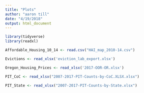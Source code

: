 ```yaml
---
title: "Plots"
author: "aaron till"
date: "4/19/2018"
output: html_document
---
```


```r
library(tidyverse)
library(readxl)

```



```r

Affordable_Housing_10_14 <- read.csv("HAI_map_2010-14.csv")

Evictions <- read_xlsx('eviction_lab_export.xlsx')

Oregon_Housing_Prices <- read_xlsx('2017-OOR-OR.xlsx')

PIT_CoC <- read_xlsx("2007-2017-PIT-Counts-by-CoC.XLSX.xlsx")

PIT_State <- read_xlsx("2007-2017-PIT-Counts-by-State.xlsx")

```